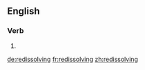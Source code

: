 ==English==

===Verb===
{{head|en}}

# {{present participle of|redissolve}}

[[de:redissolving]]
[[fr:redissolving]]
[[zh:redissolving]]